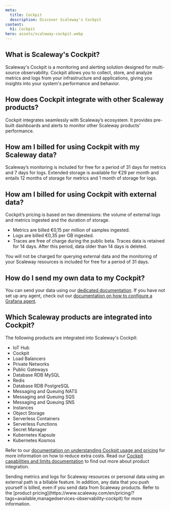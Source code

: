 ```yaml
---
meta:
  title: Cockpit
  description: Discover Scaleway's Cockpit
content:
  h1: Cockpit
hero: assets/scaleway-cockpit.webp
---
```


<Concept>

## What is Scaleway's Cockpit?

Scaleway's Cockpit is a monitoring and alerting solution designed for multi-source observability. Cockpit allows you to collect, store, and analyze metrics and logs from your infrastructure and applications, giving you insights into your system's performance and behavior.

</Concept>

<Concept>

## How does Cockpit integrate with other Scaleway products?

Cockpit integrates seamlessly with Scaleway’s ecosystem. It provides pre-built dashboards and alerts to monitor other Scaleway products' performance.

</Concept>

<Concept>

## How am I billed for using Cockpit with my Scaleway data?

Scaleway’s monitoring is included for free for a period of 31 days for metrics and 7 days for logs.
Extended storage is available for €29 per month and entails 12 months of storage for metrics and 1 month of storage for logs.

</Concept>

<Concept>

## How am I billed for using Cockpit with external data?

Cockpit’s pricing is based on two dimensions: the volume of external logs and metrics ingested and the duration of storage.
- Metrics are billed €0,15 per million of samples ingested.
- Logs are billed €0,35 per GB ingested.
- Traces are free of charge during the public beta. Traces data is retained for 14 days. After this period, data older than 14 days is deleted.

You will not be charged for querying external data and the monitoring of your Scaleway resources is included for free for a period of 31 days.

</Concept>

<Concept>

## How do I send my own data to my Cockpit?

You can send your data using our [dedicated documentation](/observability/cockpit/how-to/send-metrics-logs-to-cockpit/).
If you have not set up any agent, check out our [documentation on how to configure a Grafana agent](/observability/cockpit/api-cli/configuring-grafana-agent/).

</Concept>

<Concept>

## Which Scaleway products are integrated into Cockpit?

The following products are integrated into Scaleway's Cockpit:

 - IoT Hub
 - Cockpit
 - Load Balancers
 - Private Networks
 - Public Gateways
 - Database RDB MySQL
 - Redis
 - Database RDB PostgreSQL
 - Messaging and Queuing NATS
 - Messaging and Queuing SQS
 - Messaging and Queuing SNS
 - Instances
 - Object Storage
 - Serverless Containers
 - Serverless Functions
 - Secret Manager
 - Kubernetes Kapsule
 - Kubernetes Kosmos

Refer to our [documentation on understanding Cockpit usage and pricing](/observability/cockpit/reference-content/understanding-cockpit-usage/) for more information on how to reduce extra costs.
Read our [Cockpit capabilities and limits documentation](/observability/cockpit/reference-content/cockpit-limitations/#product-integration-into-cockpit) to find out more about product integration.

<Message type="important">
 Sending metrics and logs for Scaleway resources or personal data using an external path is a billable feature. In addition, any data that you push yourself is billed, even if you send data from Scaleway products. Refer to the [product pricing](https://www.scaleway.com/en/pricing/?tags=available,managedservices-observability-cockpit) for more information.
</Message>

</Concept>